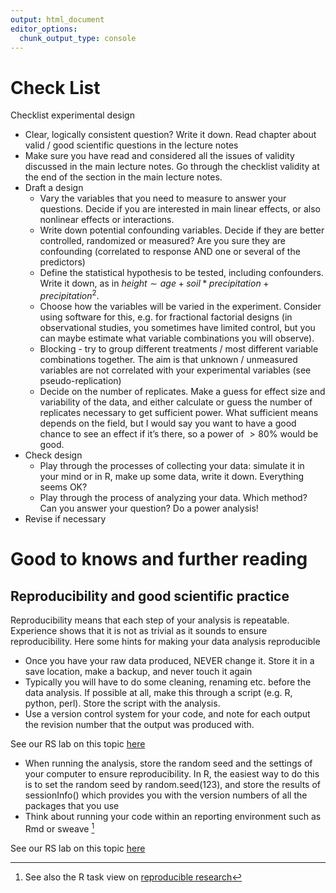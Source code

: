 ```yaml
---
output: html_document
editor_options: 
  chunk_output_type: console
---
```


# Check List

Checklist experimental design

- Clear, logically consistent question? Write it down. Read chapter about valid / good scientific questions in the lecture notes
- Make sure you have read and considered all the issues of validity discussed in the main lecture notes. Go through the checklist validity at the end of the section in the main lecture notes.
- Draft a design
  + Vary the variables that you need to measure to answer your questions. Decide if you are interested in main linear effects, or also nonlinear effects or interactions. 
  + Write down potential confounding variables. Decide if they are better controlled, randomized or measured? Are you sure they are confounding (correlated to response AND one or several of the predictors)
  + Define the statistical hypothesis to be tested, including confounders. Write it down, as in $height  \sim age + soil * precipitation + precipitation^2$. 
  + Choose how the variables will be varied in the experiment. Consider using software for this, e.g. for fractional factorial designs (in observational studies, you sometimes have limited control, but you can maybe estimate what variable combinations you will observe).
  + Blocking - try to group different treatments / most different variable combinations together. The aim is that unknown / unmeasured variables are not correlated with your experimental variables (see pseudo-replication)
  + Decide on the number of replicates. Make a guess for effect size and variability of the data, and either calculate or guess the number of replicates necessary to get sufficient power. What sufficient means depends on the field, but I would say you want to have a good chance to see an effect if it's there, so a power of $>80\%$ would be good. 
- Check design
   + Play through the processes of collecting your data: simulate it in your mind or in R, make up some data, write it down. Everything seems OK?
   + Play through the process of analyzing your data. Which method? Can you answer your question? Do a power analysis!
- Revise if necessary


# Good to knows and further reading

## Reproducibility and good scientific practice
Reproducibility means that each step of your analysis is repeatable. Experience shows that it is not as trivial as it sounds to ensure reproducibility. Here some hints for making your data analysis reproducible


- Once you have your raw data produced, NEVER change it. Store it in a save location, make a backup, and never touch it again
- Typically you will have to do some cleaning, renaming etc. before the data analysis. If possible at all, make this through a script (e.g. R, python, perl). Store the script with the analysis.
- Use a version control system for your code, and note for each output the revision number that the output was produced with. 

::: column-margin  
See our RS lab on this topic [here](https://github.com/florianhartig/ResearchSkills/tree/master/Labs/VersionControl)
:::
- When running the analysis, store the random seed and the settings of your computer to ensure reproducibility. In R, the easiest way to do this is to set the random seed by random.seed(123), and store the results of sessionInfo() which provides you with the version numbers of all the packages that you use
- Think about running your code within an reporting environment such as Rmd or sweave [^1]

::: column-margin 
See our RS lab on this topic [here](https://github.com/florianhartig/ResearchSkills/tree/master/Labs/Statistics/reporting)
:::


[^1]: See also the R task view on [reproducible research](https://cran.r-project.org/web/views/ReproducibleResearch.html)

